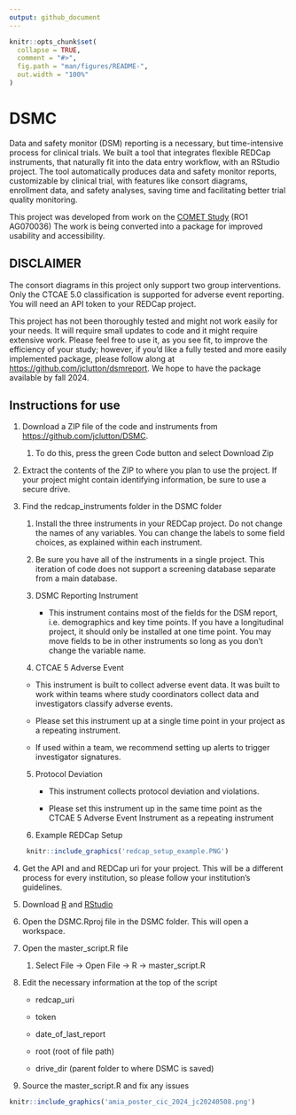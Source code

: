 ```yaml
---
output: github_document
---
```


<!-- README.md is generated from README.Rmd. Please edit that file -->

```r
knitr::opts_chunk$set(
  collapse = TRUE,
  comment = "#>",
  fig.path = "man/figures/README-",
  out.width = "100%"
)
```

# DSMC

Data and safety monitor (DSM) reporting is a necessary, but time-intensive process for clinical trials. We built a tool that integrates flexible REDCap instruments, that naturally fit into the data entry workflow, with an RStudio project. The tool automatically produces data and safety monitor reports, customizable by clinical trial, with features like consort diagrams, enrollment data, and safety analyses, saving time and facilitating better trial quality monitoring.

This project was developed from work on the [COMET Study](https://journals.plos.org/plosone/article?id=10.1371/journal.pone.0293874) (RO1 AG070036) The work is being converted into a package for improved usability and accessibility.

## DISCLAIMER

The consort diagrams in this project only support two group interventions. Only the CTCAE 5.0 classification is supported for adverse event reporting. You will need an API token to your REDCap project.

This project has not been thoroughly tested and might not work easily for your needs. It will require small updates to code and it might require extensive work. Please feel free to use it, as you see fit, to improve the efficiency of your study; however, if you'd like a fully tested and more easily implemented package, please follow along at <https://github.com/jclutton/dsmreport>. We hope to have the package available by fall 2024.

## Instructions for use

1.  Download a ZIP file of the code and instruments from <https://github.com/jclutton/DSMC>.

    1.  To do this, press the green Code button and select Download Zip

2.  Extract the contents of the ZIP to where you plan to use the project. If your project might contain identifying information, be sure to use a secure drive.

3.  Find the redcap_instruments folder in the DSMC folder

    1.  Install the three instruments in your REDCap project. Do not change the names of any variables. You can change the labels to some field choices, as explained within each instrument.

    2.  Be sure you have all of the instruments in a single project. This iteration of code does not support a screening database separate from a main database.

    3.  DSMC Reporting Instrument

        -   This instrument contains most of the fields for the DSM report, i.e. demographics and key time points. If you have a longitudinal project, it should only be installed at one time point. You may move fields to be in other instruments so long as you don't change the variable name.

    4.  CTCAE 5 Adverse Event

    -   This instrument is built to collect adverse event data. It was built to work within teams where study coordinators collect data and investigators classify adverse events.

    -   Please set this instrument up at a single time point in your project as a repeating instrument.

    -   If used within a team, we recommend setting up alerts to trigger investigator signatures.

    5.  Protocol Deviation

        -   This instrument collects protocol deviation and violations.

        -   Please set this instrument up in the same time point as the CTCAE 5 Adverse Event Instrument as a repeating instrument

    6.  Example REDCap Setup

    ```r
     knitr::include_graphics('redcap_setup_example.PNG')
    ```

4.  Get the API and and REDCap uri for your project. This will be a different process for every institution, so please follow your institution's guidelines.

5.  Download [R](https://www.r-project.org/) and [RStudio](https://posit.co/download/rstudio-desktop/)

6.  Open the DSMC.Rproj file in the DSMC folder. This will open a workspace.

7.  Open the master_script.R file

    1.  Select File -\> Open File -\> R -\> master_script.R

8.  Edit the necessary information at the top of the script

    -   redcap_uri

    -   token

    -   date_of_last_report

    -   root (root of file path)

    -   drive_dir (parent folder to where DSMC is saved)

9.  Source the master_script.R and fix any issues


```r
knitr::include_graphics('amia_poster_cic_2024_jc20240508.png')
```
